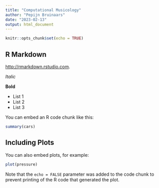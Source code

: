 ```yaml
---
title: "Computational Musicology"
author: "Pepijn Bruinaars"
date: "2023-02-13"
output: html_document
---
```


```r
knitr::opts_chunk$set(echo = TRUE)
```

## R Markdown
<http://rmarkdown.rstudio.com>.

*Italic*

**Bold**

- List 1
- List 2
- List 3

You can embed an R code chunk like this:
```r
summary(cars)
```

## Including Plots

You can also embed plots, for example:

```r
plot(pressure)
```

Note that the `echo = FALSE` parameter was added to the code chunk to prevent printing of the R code that generated the plot.
